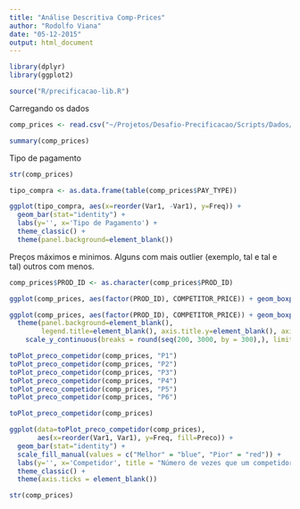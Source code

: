 ```yaml
---
title: "Análise Descritiva Comp-Prices"
author: "Rodolfo Viana"
date: "05-12-2015"
output: html_document
---
```



```r
library(dplyr)
library(ggplot2)

source("R/precificacao-lib.R")
```

Carregando os dados

```r
comp_prices <- read.csv("~/Projetos/Desafio-Precificacao/Scripts/Dados/comp_prices.csv")

summary(comp_prices)
```

Tipo de pagamento

```r
str(comp_prices)

tipo_compra <- as.data.frame(table(comp_prices$PAY_TYPE))

ggplot(tipo_compra, aes(x=reorder(Var1, -Var1), y=Freq)) + 
  geom_bar(stat="identity") + 
  labs(y='', x='Tipo de Pagamento') +
  theme_classic() + 
  theme(panel.background=element_blank()) 

```

Preços máximos e minimos. Alguns com mais outlier (exemplo, tal e tal e tal) outros com menos. 

```r
comp_prices$PROD_ID <- as.character(comp_prices$PROD_ID)

ggplot(comp_prices, aes(factor(PROD_ID), COMPETITOR_PRICE)) + geom_boxplot(stat = "boxplot")

ggplot(comp_prices, aes(factor(PROD_ID), COMPETITOR_PRICE)) + geom_boxplot( stat = "boxplot")  + 
  theme(panel.background=element_blank(),  
        legend.title=element_blank(), axis.title.y=element_blank(), axis.line=element_blank(), axis.ticks=element_blank()) + 
    scale_y_continuous(breaks = round(seq(200, 3000, by = 300),), limits = c(0, 3000))
```

```r
toPlot_preco_competidor(comp_prices, "P1")
toPlot_preco_competidor(comp_prices, "P2")
toPlot_preco_competidor(comp_prices, "P3")
toPlot_preco_competidor(comp_prices, "P4")
toPlot_preco_competidor(comp_prices, "P5")
toPlot_preco_competidor(comp_prices, "P6") 
```

```r
toPlot_preco_competidor(comp_prices)

ggplot(data=toPlot_preco_competidor(comp_prices), 
       aes(x=reorder(Var1, Var1), y=Freq, fill=Preco)) + 
  geom_bar(stat="identity") + 
  scale_fill_manual(values = c("Melhor" = "blue", "Pior" = "red")) +
  labs(y='', x='Competidor', title = "Número de vezes que um competidor foi melhor/pior") + 
  theme_classic() + 
  theme(axis.ticks = element_blank())

str(comp_prices)
```
